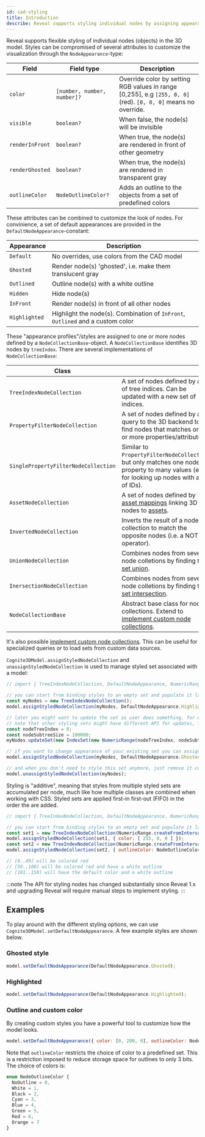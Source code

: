 ```yaml
---
id: cad-styling
title: Introduction
describe: Reveal supports styling individual nodes by assigning appearance profiles.
---
```



Reveal supports flexible styling of individual nodes (objects) in the 3D model. Styles can
be compromised of several attributes to customize the visualization through the `NodeAppearance`-type:

| Field           | Field type                  | Description                                           |
| --------------- | --------------------------- | ----------------------------------------------------- |
| `color`         | `[number, number, number]?` | Override color by setting RGB values in range [0,255], e.g `[255, 0, 0]` (red). `[0, 0, 0]` means no override. |
| `visible`       | `boolean?`                  | When false, the node(s) will be invisible             |
| `renderInFront` | `boolean?`                  | When true, the node(s) are rendered in front of other geometry |
| `renderGhosted` | `boolean?`                  | When true, the node(s) are rendered in transparent gray |
| `outlineColor`  | `NodeOutlineColor?`         | Adds an outline to the objects from a set of predefined colors |

These attributes can be combined to customize the look of nodes. For convinience, a set of default appearances are
provided in the `DefaultNodeAppearance`-constant:

| Appearance           | Description                                                                      |
| ------------------- | -------------------------------------------------------------------------------- |
| `Default`           | No overrides, use colors from the CAD model                                      |
| `Ghosted`           | Render node(s) 'ghosted', i.e. make them translucent gray                        |
| `Outlined`          | Outline node(s) with a white outline                                             |
| `Hidden`            | Hide node(s)                                                                     |
| `InFront`           | Render node(s) in front of all other nodes                                       |
| `Highlighted`       | Highlight the node(s). Combination of `InFront`, `Outlined` and a custom color   |

These "appearance profiles"/styles are assigned to one or more nodes defined by a `NodeCollectionBase`-object. A `NodeCollectionBase`
identifies 3D nodes by `treeIndex`. There are several implementations of `NodeCollectionBase`:

| Class                          |                                                                                  |
| ------------------------------ | -------------------------------------------------------------------------------- |
| `TreeIndexNodeCollection`      | A set of nodes defined by a list of tree indices. Can be updated with a new set of indices. |
| `PropertyFilterNodeCollection` | A set of nodes defined by a query to the 3D backend to find nodes that matches one or more properties/attributes. |
| `SinglePropertyFilterNodeCollection` | Similar to `PropertyFilterNodeCollection`, but only matches one node property to many values (e.g. for looking up nodes with a list of IDs). |
| `AssetNodeCollection`          | A set of nodes defined by [asset mappings](https://docs.cognite.com/api/v1/#tag/3D-Asset-Mapping) linking 3D nodes to [assets](https://docs.cognite.com/dev/concepts/resource_types/assets.html). |
| `InvertedNodeCollection`       | Inverts the result of a node collection to match the opposite nodes (i.e. a NOT-operator). |
| `UnionNodeCollection`          | Combines nodes from several node colletions by finding the [set union](https://en.wikipedia.org/wiki/Union_(set_theory)"). |
| `InersectionNodeCollection`    | Combines nodes from several node colletions by finding the [set intersection](https://en.wikipedia.org/wiki/Intersection_(set_theory)). |
| `NodeCollectionBase`           | Abstract base class for node collections. Extend to [implement custom node collections](cad-styling-custom). |

It's also possible [implement custom node collections](cad-styling-custom). This can be useful for specialized queries or to load
sets from custom data sources.

`Cognite3DModel.assignStyledNodeCollection` and `unassignStyledNodeCollection` is used to manage styled set associated with a model:

```js
// import { TreeIndexNodeCollection, DefaultNodeAppearance, NumericRange } from '@cognite/reveal'

// you can start from binding styles to an empty set and populate it later
const myNodes = new TreeIndexNodeCollection();
model.assignStyledNodeCollection(myNodes, DefaultNodeAppearance.Highlighted);

// later you might want to update the set as user does something, for example, selects an asset
// note that other styling sets might have different API for updates, for example `executeFilter`
const nodeTreeIndex = 0;
const nodeSubtreeSize = 100000;
myNodes.updateSet(new IndexSet(new NumericRange(nodeTreeIndex, nodeSubtreeSize)));

// if you want to change appearance of your existing set you can assign a new style
model.assignStyledNodeCollection(myNodes, DefaultNodeAppearance.Ghosted);

// and when you don't need to style this set anymore, just remove it completely
model.unassignStyledNodeCollection(myNodes);
```

Styling is "additive", meaning that styles from multiple styled sets are accumulated per node, much 
like how multiple classes are combined when working with CSS. Styled sets are applied first-in first-out (FIFO)
in the order the are added.

```js
// import { TreeIndexNodeCollection, DefaultNodeAppearance, NumericRange } from '@cognite/reveal'

// you can start from binding styles to an empty set and populate it later
const set1 = new TreeIndexNodeCollection(NumericRange.createFromInterval(0, 100));
model.assignStyledNodeCollection(set1, { color: [ 255, 0, 0 ] });
const set2 = new TreeIndexNodeCollection(NumericRange.createFromInterval(50, 150));
model.assignStyledNodeCollection(set2, { outlineColor: NodeOutlineColor.White });

// [0..49] will be colored red
// [50..100] will be colored red and have a white outline
// [101..150] will have the default color and a white outline
```

:::note
The API for styling nodes has changed substantially since Reveal 1.x and upgrading Reveal
will require manual steps to implement styling.
:::

## Examples

<DemoWrapper name="Cognite3DViewerDemo" />

To play around with the different styling options, we can use `Cognite3DModel.setDefaultNodeAppearance`.
A few example styles are shown below.

### Ghosted style

```js runnable-2x
model.setDefaultNodeAppearance(DefaultNodeAppearance.Ghosted);
```

### Highlighted

```js runnable-2x
model.setDefaultNodeAppearance(DefaultNodeAppearance.Highlighted);
```

### Outline and custom color

By creating custom styles you have a powerful tool to customize how the model looks.

```js runnable-2x
model.setDefaultNodeAppearance({ color: [0, 200, 0], outlineColor: NodeOutlineColor.Orange });
```

Note that `outlineColor` restricts the choice of color to a predefined set. This is
a restriction imposed to reduce storage space for outlines to only 3 bits. The choice
of colors is:

```ts
enum NodeOutlineColor {
  NoOutline = 0,
  White = 1,
  Black = 2,
  Cyan = 3,
  Blue = 4,
  Green = 5,
  Red = 6,
  Orange = 7
}
```
